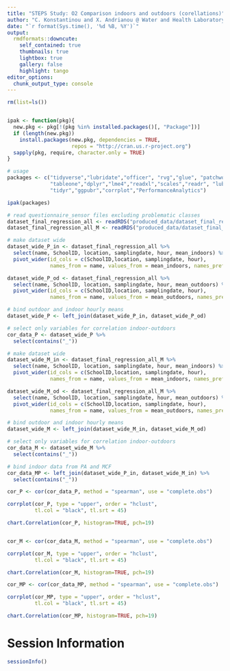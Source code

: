 ```yaml
---
title: "STEPS Study: O2 Comparison indoors and outdoors (corellations)"
author: "C. Konstantinou and X. Andrianou @ Water and Health Laboratory, CII-CUT"
date: "`r format(Sys.time(), '%d %B, %Y')`"
output:
  rmdformats::downcute:
    self_contained: true
    thumbnails: true
    lightbox: true
    gallery: false
    highlight: tango
editor_options: 
  chunk_output_type: console
---
```



```r
rm(list=ls())


ipak <- function(pkg){
  new.pkg <- pkg[!(pkg %in% installed.packages()[, "Package"])]
  if (length(new.pkg))
    install.packages(new.pkg, dependencies = TRUE,
                     repos = "http://cran.us.r-project.org")
  sapply(pkg, require, character.only = TRUE)
}

# usage
packages <- c("tidyverse","lubridate","officer", "rvg","glue", "patchwork","janitor",
              "tableone","dplyr","lme4","readxl","scales","readr", "lubridate",
              "tidyr","ggpubr","corrplot","PerformanceAnalytics")

ipak(packages)
```


```r

# read questionnaire_sensor files excluding problematic classes
dataset_final_regression_all <- readRDS("produced_data/dataset_final_regression_all.rds", refhook = NULL)
dataset_final_regression_all_M <- readRDS("produced_data/dataset_final_regression_all_M.rds", refhook = NULL)

```

```r

# make dataset wide
dataset_wide_P_in <- dataset_final_regression_all %>% 
  select(name, SchoolID, location, samplingdate, hour, mean_indoors) %>%
  pivot_wider(id_cols = c(SchoolID,location, samplingdate, hour),
              names_from = name, values_from = mean_indoors, names_prefix = "in_") 

dataset_wide_P_od <- dataset_final_regression_all %>% 
  select(name, SchoolID, location, samplingdate, hour, mean_outdoors) %>%
  pivot_wider(id_cols = c(SchoolID,location, samplingdate, hour),
              names_from = name, values_from = mean_outdoors, names_prefix = "od_")  

# bind outdoor and indoor hourly means
dataset_wide_P <- left_join(dataset_wide_P_in, dataset_wide_P_od)

# select only variables for correlation indoor-outdoors
cor_data_P <- dataset_wide_P %>% 
  select(contains("_"))

# make dataset wide
dataset_wide_M_in <- dataset_final_regression_all_M %>% 
  select(name, SchoolID, location, samplingdate, hour, mean_indoors) %>%
  pivot_wider(id_cols = c(SchoolID,location, samplingdate, hour),
              names_from = name, values_from = mean_indoors, names_prefix = "in_") 

dataset_wide_M_od <- dataset_final_regression_all_M %>% 
  select(name, SchoolID, location, samplingdate, hour, mean_outdoors) %>%
  pivot_wider(id_cols = c(SchoolID,location, samplingdate, hour),
              names_from = name, values_from = mean_outdoors, names_prefix = "od_")  

# bind outdoor and indoor hourly means
dataset_wide_M <- left_join(dataset_wide_M_in, dataset_wide_M_od)

# select only variables for correlation indoor-outdoors
cor_data_M <- dataset_wide_M %>% 
  select(contains("_"))

# bind indoor data from PA and MCF 
cor_data_MP <- left_join(dataset_wide_P_in, dataset_wide_M_in) %>% 
  select(contains("_"))

```


```r

cor_P <- cor(cor_data_P, method = "spearman", use = "complete.obs")

corrplot(cor_P, type = "upper", order = "hclust", 
         tl.col = "black", tl.srt = 45)

chart.Correlation(cor_P, histogram=TRUE, pch=19)


cor_M <- cor(cor_data_M, method = "spearman", use = "complete.obs")

corrplot(cor_M, type = "upper", order = "hclust", 
         tl.col = "black", tl.srt = 45)

chart.Correlation(cor_M, histogram=TRUE, pch=19)

cor_MP <- cor(cor_data_MP, method = "spearman", use = "complete.obs")

corrplot(cor_MP, type = "upper", order = "hclust", 
         tl.col = "black", tl.srt = 45)

chart.Correlation(cor_MP, histogram=TRUE, pch=19)

```

# Session Information

```r
sessionInfo()
```